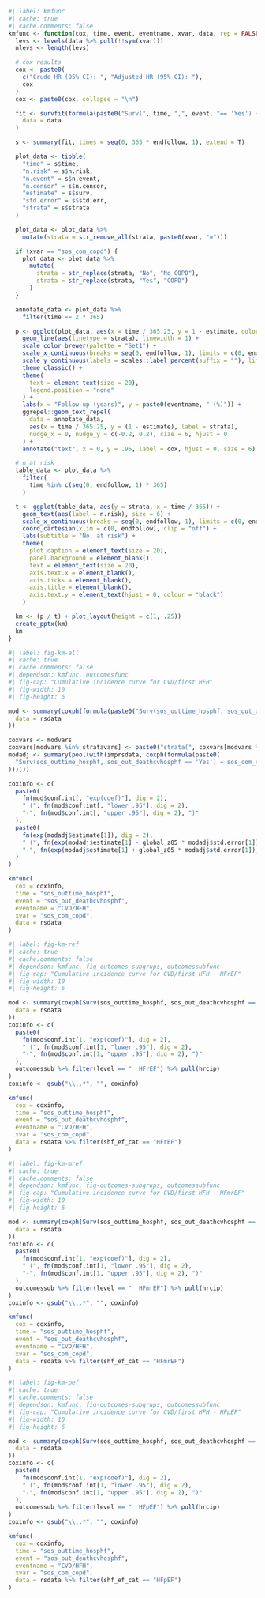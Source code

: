 ```r
#| label: kmfunc
#| cache: true
#| cache.comments: false
kmfunc <- function(cox, time, event, eventname, xvar, data, rep = FALSE, endfollow = 5) {
  levs <- levels(data %>% pull(!!sym(xvar)))
  nlevs <- length(levs)

  # cox results
  cox <- paste0(
    c("Crude HR (95% CI): ", "Adjusted HR (95% CI): "),
    cox
  )
  cox <- paste0(cox, collapse = "\n")

  fit <- survfit(formula(paste0("Surv(", time, ",", event, "== 'Yes') ~ ", xvar)),
    data = data
  )

  s <- summary(fit, times = seq(0, 365 * endfollow, 1), extend = T)

  plot_data <- tibble(
    "time" = s$time,
    "n.risk" = s$n.risk,
    "n.event" = s$n.event,
    "n.censor" = s$n.censor,
    "estimate" = s$surv,
    "std.error" = s$std.err,
    "strata" = s$strata
  )

  plot_data <- plot_data %>%
    mutate(strata = str_remove_all(strata, paste0(xvar, "=")))

  if (xvar == "sos_com_copd") {
    plot_data <- plot_data %>%
      mutate(
        strata = str_replace(strata, "No", "No COPD"),
        strata = str_replace(strata, "Yes", "COPD")
      )
  }

  annotate_data <- plot_data %>%
    filter(time == 2 * 365)

  p <- ggplot(plot_data, aes(x = time / 365.25, y = 1 - estimate, color = strata)) +
    geom_line(aes(linetype = strata), linewidth = 1) +
    scale_color_brewer(palette = "Set1") +
    scale_x_continuous(breaks = seq(0, endfollow, 1), limits = c(0, endfollow)) +
    scale_y_continuous(labels = scales::label_percent(suffix = ""), limits = c(0, 1)) +
    theme_classic() +
    theme(
      text = element_text(size = 20),
      legend.position = "none"
    ) +
    labs(x = "Follow-up (years)", y = paste0(eventname, " (%)")) +
    ggrepel::geom_text_repel(
      data = annotate_data,
      aes(x = time / 365.25, y = (1 - estimate), label = strata),
      nudge_x = 0, nudge_y = c(-0.2, 0.2), size = 6, hjust = 0
    ) +
    annotate("text", x = 0, y = .95, label = cox, hjust = 0, size = 6)

  # n at risk
  table_data <- plot_data %>%
    filter(
      time %in% c(seq(0, endfollow, 1) * 365)
    )

  t <- ggplot(table_data, aes(y = strata, x = time / 365)) +
    geom_text(aes(label = n.risk), size = 6) +
    scale_x_continuous(breaks = seq(0, endfollow, 1), limits = c(0, endfollow)) +
    coord_cartesian(xlim = c(0, endfollow), clip = "off") +
    labs(subtitle = "No. at risk") +
    theme(
      plot.caption = element_text(size = 20),
      panel.background = element_blank(),
      text = element_text(size = 20),
      axis.text.x = element_blank(),
      axis.ticks = element_blank(),
      axis.title = element_blank(),
      axis.text.y = element_text(hjust = 0, colour = "black")
    )

  km <- (p / t) + plot_layout(height = c(1, .25))
  create_pptx(km)
  km
}
```

```r
#| label: fig-km-all
#| cache: true
#| cache.comments: false
#| dependson: kmfunc, outcomesfunc
#| fig-cap: "Cumulative incidence curve for CVD/first HFH"
#| fig-width: 10
#| fig-height: 6

mod <- summary(coxph(formula(paste0("Surv(sos_outtime_hosphf, sos_out_deathcvhosphf == 'Yes') ~ sos_com_copd")),
  data = rsdata
))

coxvars <- modvars
coxvars[modvars %in% stratavars] <- paste0("strata(", coxvars[modvars %in% stratavars], ")")
modadj <- summary(pool(with(imprsdata, coxph(formula(paste0(
  "Surv(sos_outtime_hosphf, sos_out_deathcvhosphf == 'Yes') ~ sos_com_copd + ", paste(coxvars, collapse = " + ")
))))))

coxinfo <- c(
  paste0(
    fn(mod$conf.int[, "exp(coef)"], dig = 2),
    " (", fn(mod$conf.int[, "lower .95"], dig = 2),
    "-", fn(mod$conf.int[, "upper .95"], dig = 2), ")"
  ),
  paste0(
    fn(exp(modadj$estimate[1]), dig = 2),
    " (", fn(exp(modadj$estimate[1] - global_z05 * modadj$std.error[1]), dig = 2),
    "-", fn(exp(modadj$estimate[1] + global_z05 * modadj$std.error[1]), dig = 2), ")"
  )
)

kmfunc(
  cox = coxinfo,
  time = "sos_outtime_hosphf",
  event = "sos_out_deathcvhosphf",
  eventname = "CVD/HFH",
  xvar = "sos_com_copd",
  data = rsdata
)
```

```r
#| label: fig-km-ref
#| cache: true
#| cache.comments: false
#| dependson: kmfunc, fig-outcomes-subgrups, outcomessubfunc
#| fig-cap: "Cumulative incidence curve for CVD/first HFH - HFrEF"
#| fig-width: 10
#| fig-height: 6

mod <- summary(coxph(Surv(sos_outtime_hosphf, sos_out_deathcvhosphf == "Yes") ~ sos_com_copd * relevel(shf_ef_cat, ref = "HFrEF"),
  data = rsdata
))
coxinfo <- c(
  paste0(
    fn(mod$conf.int[1, "exp(coef)"], dig = 2),
    " (", fn(mod$conf.int[1, "lower .95"], dig = 2),
    "-", fn(mod$conf.int[1, "upper .95"], dig = 2), ")"
  ),
  outcomessub %>% filter(level == "  HFrEF") %>% pull(hrcip)
)
coxinfo <- gsub("\\,.*", "", coxinfo)

kmfunc(
  cox = coxinfo,
  time = "sos_outtime_hosphf",
  event = "sos_out_deathcvhosphf",
  eventname = "CVD/HFH",
  xvar = "sos_com_copd",
  data = rsdata %>% filter(shf_ef_cat == "HFrEF")
)
```

```r
#| label: fig-km-mref
#| cache: true
#| cache.comments: false
#| dependson: kmfunc, fig-outcomes-subgrups, outcomessubfunc
#| fig-cap: "Cumulative incidence curve for CVD/first HFH - HFmrEF"
#| fig-width: 10
#| fig-height: 6

mod <- summary(coxph(Surv(sos_outtime_hosphf, sos_out_deathcvhosphf == "Yes") ~ sos_com_copd * relevel(shf_ef_cat, ref = "HFmrEF"),
  data = rsdata
))
coxinfo <- c(
  paste0(
    fn(mod$conf.int[1, "exp(coef)"], dig = 2),
    " (", fn(mod$conf.int[1, "lower .95"], dig = 2),
    "-", fn(mod$conf.int[1, "upper .95"], dig = 2), ")"
  ),
  outcomessub %>% filter(level == "  HFmrEF") %>% pull(hrcip)
)
coxinfo <- gsub("\\,.*", "", coxinfo)

kmfunc(
  cox = coxinfo,
  time = "sos_outtime_hosphf",
  event = "sos_out_deathcvhosphf",
  eventname = "CVD/HFH",
  xvar = "sos_com_copd",
  data = rsdata %>% filter(shf_ef_cat == "HFmrEF")
)
```

```r
#| label: fig-km-pef
#| cache: true
#| cache.comments: false
#| dependson: kmfunc, fig-outcomes-subgrups, outcomessubfunc
#| fig-cap: "Cumulative incidence curve for CVD/first HFH - HFpEF"
#| fig-width: 10
#| fig-height: 6

mod <- summary(coxph(Surv(sos_outtime_hosphf, sos_out_deathcvhosphf == "Yes") ~ sos_com_copd * relevel(shf_ef_cat, ref = "HFpEF"),
  data = rsdata
))
coxinfo <- c(
  paste0(
    fn(mod$conf.int[1, "exp(coef)"], dig = 2),
    " (", fn(mod$conf.int[1, "lower .95"], dig = 2),
    "-", fn(mod$conf.int[1, "upper .95"], dig = 2), ")"
  ),
  outcomessub %>% filter(level == "  HFpEF") %>% pull(hrcip)
)
coxinfo <- gsub("\\,.*", "", coxinfo)

kmfunc(
  cox = coxinfo,
  time = "sos_outtime_hosphf",
  event = "sos_out_deathcvhosphf",
  eventname = "CVD/HFH",
  xvar = "sos_com_copd",
  data = rsdata %>% filter(shf_ef_cat == "HFpEF")
)
```
